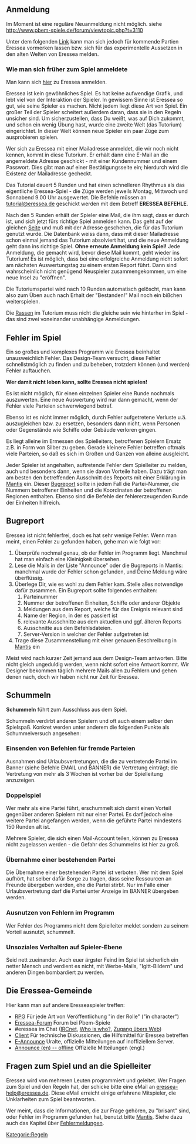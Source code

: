 == Anmeldung ==

Im Moment ist eine reguläre Neuanmeldung nicht möglich.
siehe http://www.pbem-spiele.de/forum/viewtopic.php?t=3110

Unter dem folgenden [http://www.eressea.de/de/register.php Link] kann man sich jedoch für kommende Partien Eressea vormerken lassen bzw. sich für das experimentelle Aussetzen in den alten Welten von Eressea melden.

=== Wie man sich früher zum Spiel anmeldete ===

Man kann sich [http://www.eressea.de/de/register.php hier] zu Eressea anmelden.

Eressea ist kein gewöhnliches Spiel. Es hat keine aufwendige Grafik, und lebt viel von der Interaktion der Spieler. In gewissem Sinne ist Eressea so gut, wie seine Spieler es machen. Nicht jedem liegt diese Art von Spiel. Ein großer Teil der Spieler scheitert außerdem daran, dass sie in den Regeln unsicher sind. Um sicherzustellen, dass Du weißt, was auf Dich zukommt, und schon ein wenig Übung hast, wurde eine zweite Welt (das Tutorium) eingerichtet. In dieser Welt können neue Spieler ein paar Züge zum ausprobieren spielen.

Wer sich zu Eressea mit einer Mailadresse anmeldet, die wir noch nicht kennen, kommt in diese Tutorium. Er erhält dann eine E-Mail an die angemeldete Adresse geschickt - mit einer Kundennummer und einem Passwort. Dies gibt man auf einer Bestätigungsseite ein; hierdurch wird die Existenz der Mailadresse gecheckt.

Das Tutorial dauert 5 Runden und hat einen schnelleren Rhythmus als das eigentliche Eressea-Spiel - die Züge werden jeweils Montag, Mittwoch und Sonnabend 9.00 Uhr ausgewertet. Die Befehle müssen an [mailto:tutorial@eressea.de tutorial@eressea.de] geschickt werden mit dem Betreff '''ERESSEA BEFEHLE'''.

Nach den 5 Runden erhält der Spieler eine Mail, die ihm sagt, dass er durch ist, und sich jetzt fürs richtige Spiel anmelden kann. Das geht auf der gleichen [http://www.eressea.de/de/register.shtml Seite] und muß mit der Adresse geschehen, die für das Tutorium genutzt wurde. Die Datenbank weiss dann, dass mit dieser Mailadresse schon einmal jemand das Tutorium absolviert hat, und die neue Anmeldung geht dann ins richtige Spiel. '''Ohne erneute Anmeldung kein Spiel!''' Jede Anmeldung, die gemacht wird, bevor diese Mail kommt, geht wieder ins Tutorium! Es ist möglich, dass bei eine erfolgreiche Anmeldung nicht sofort am nächsten Auswertungstag zu einem ersten Report führt. Dann sind wahrscheinlich nicht genügend Neuspieler zusammengekommen, um eine neue Insel zu "eröffnen".

Die Tutoriumspartei wird nach 10 Runden automatisch gelöscht, man kann also zum Üben auch nach Erhalt der "Bestanden!" Mail noch ein bißchen weiterspielen.

Die [[Rassen]] im Tutorium muss nicht die gleiche sein wie hinterher im Spiel - das sind zwei voneinander unabhängige Anmeldungen.

== Fehler im Spiel ==

Ein so großes und komplexes Programm wie Eressea beinhaltet unausweichlich Fehler. Das Design-Team versucht, diese Fehler schnellstmöglich zu finden und zu beheben, trotzdem können (und werden) Fehler auftauchen.

'''Wer damit nicht leben kann, sollte Eressea nicht spielen!'''

Es ist nicht möglich, für einen einzelnen Spieler eine Runde nochmals auszuwerten. Eine neue Auswertung wird nur dann gemacht, wenn der Fehler viele Parteien schwerwiegend betraf.

Ebenso ist es nicht immer möglich, durch Fehler aufgetretene Verluste u.ä. auszugleichen bzw. zu ersetzen, besonders dann nicht, wenn Personen oder Gegenstände wie Schiffe oder Gebäude verloren gingen.

Es liegt alleine im Ermessen des Spielleiters, betroffenen Spielern Ersatz z.B. in Form von Silber zu geben. Gerade kleinere Fehler betreffen oftmals viele Parteien, so daß es sich im Großen und Ganzen von alleine ausgleicht.

Jeder Spieler ist angehalten, auftretende Fehler dem Spielleiter zu melden, auch und besonders dann, wenn sie davon Vorteile haben. Dazu trägt man am besten den betreffenden Ausschnitt des Reports mit einer Erklärung in [http://bugs.eressea.de/ Mantis] ein. Dieser [[Bugreport]] sollte in jedem Fall die Partei-Nummer, die Nummern betroffener Einheiten und die Koordinaten der betroffenen Regionen enthalten. Ebenso sind die Befehle der fehlererzeugenden Runde der Einheiten hilfreich.

== Bugreport ==

Eressea ist nicht fehlerfrei, doch es hat sehr wenige Fehler. Wenn man meint, einen Fehler zu gefunden haben, gehe man wie folgt vor:

# Überprüfe nochmal genau, ob der Fehler im Programm liegt. Manchmal hat man einfach eine Kleinigkeit übersehen.
# Lese die Mails in der Liste "Announce" oder die Bugreports in Mantis: manchmal wurde der Fehler schon gefunden, und Deine Meldung wäre überflüssig.
# Überlege Dir, wie es wohl zu dem Fehler kam. Stelle alles notwendige dafür zusammen. Ein Bugreport sollte folgendes enthalten:
## Parteinummer
## Nummer der betroffenen Einheiten, Schiffe oder anderer Objekte
## Meldungen aus dem Report, welche für das Ereignis relevant sind
## Name der Region, in der es passiert ist
## relevante Ausschnitte aus dem aktuellen und ggf. älteren Reports
## Ausschnitte aus den Befehlsdateien.
## Server-Version in welcher der Fehler aufgetreten ist
# Trage diese Zusammenstellung mit einer genauen Beschreibung in [http://bugs.eressea.de/ Mantis] ein

Meist wird nach kurzer Zeit jemand aus dem Design-Team antworten. Bitte nicht gleich ungeduldig werden, wenn nicht sofort eine Antwort kommt. Wir Designer bekommen täglich mehrere Mails allen zu Fehlern und gehen denen nach, doch wir haben nicht nur Zeit für Eressea.

== Schummeln ==

'''Schummeln''' führt zum Ausschluss aus dem Spiel.

Schummeln verdirbt anderen Spielern und oft auch einem selber den Spielspaß. Konkret werden unter anderem die folgenden Punkte als Schummelversuch angesehen:

=== Einsenden von Befehlen für fremde Parteien ===

Ausnahmen sind Urlaubsvertretungen, die die zu vertretende Partei im Banner (siehe Befehle EMAIL und BANNER) die Vertretung einträgt; die Vertretung von mehr als 3 Wochen ist vorher bei der Spielleitung anzuzeigen.

=== Doppelspiel ===

Wer mehr als eine Partei führt, erschummelt sich damit einen Vorteil gegenüber anderen Spielern mit nur einer Partei. Es darf jedoch eine weitere Partei angefangen werden, wenn die geführte Partei mindestens 150 Runden alt ist.

Mehrere Spieler, die sich einen Mail-Account teilen, können zu Eressea nicht zugelassen werden - die Gefahr des Schummelns ist hier zu groß.

=== Übernahme einer bestehenden Partei ===

Die Übernahme einer bestehenden Partei ist verboten. Wer mit dem Spiel aufhört, hat selber dafür Sorge zu tragen, dass seine Ressourcen an Freunde übergeben werden, ehe die Partei stirbt. Nur im Falle einer Urlaubsvertretung darf die Partei unter Anzeige im BANNER übergeben werden.

=== Ausnutzen von Fehlern im Programm ===

Wer Fehler des Programms nicht dem Spielleiter meldet sondern zu seinem Vorteil ausnutzt, schummelt.

=== Unsoziales Verhalten auf Spieler-Ebene ===

Seid nett zueinander. Auch euer ärgster Feind im Spiel ist sicherlich ein netter Mensch und verdient es nicht, mit Werbe-Mails, "Igitt-Bildern" und anderen Dingen bombardiert zu werden.


== Die Eressea-Gemeinde ==

Hier kann man auf andere Eresseaspieler treffen:

* [http://groups.google.com/group/eressea-rpg RPG] Für jede Art von Veröffentlichung "in der Rolle" ("in character")
* [http://www.pbem-spiele.de/forum/viewforum.php?f=16 Eressea-Forum] Forum bei Pbem-Spiele
* #eressea im Chat ([http://www.ircnet.org/ IRCnet], [http://whoiswho.draig.de/ Who is who?], [http://webchat.xs4all.nl/ Zugang übers Web])
* [http://groups.google.com/group/eressea-client Client] Für technische Diskussionen, die Hilfsmittel für Eressea betreffen
* [http://eressea.qyanu.com/caup/announces.txt E-Announce] Uralte, offizielle Mitteilungen auf inoffiziellem Server.
* [http://eressea.upb.de/cgi-bin/mailman/listinfo/announce-en Announce (en) -- offline] Offizielle Mitteilungen (engl.)


== Fragen zum Spiel und an die Spielleiter ==

Eressea wird von mehreren Leuten programmiert und geleitet. Wer Fragen zum Spiel und den Regeln hat, der schicke bitte eine eMail an [mailto:eressea-help@eressea.de?subject=Frage eressea-help@eressea.de]. Diese eMail erreicht einige erfahrene Mitspieler, die Unklarheiten zum Spiel beantworten.

Wer meint, dass die Informationen, die zur Frage gehören, zu "brisant" sind, oder Fehler im Programm gefunden hat, benutzt bitte [http://bugs.eressea.de/ Mantis]. Siehe dazu auch das Kapitel über [[Hinweise#Bugreports|Fehlermeldungen]].

{{weiter|Anfängertipps}}
[[Kategorie:Regeln]]